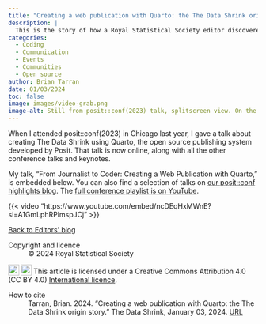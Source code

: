 ```yaml
---
title: "Creating a web publication with Quarto: the The Data Shrink origin story"
description: |
  This is the story of how a Royal Statistical Society editor discovered an open source publishing system called Quarto, learned how to code (a bit), and built an online publication for the data science community.
categories:
  - Coding
  - Communication
  - Events
  - Communities
  - Open source
author: Brian Tarran
date: 01/03/2024
toc: false
image: images/video-grab.png
image-alt: Still from posit::conf(2023) talk, splitscreen view. On the left screen is The Data Shrink editor Brian Tarran presenting; on the right screen is a screengrab of the Quarto webpage, with the words GitHub Pages circled in red. 
---
```


When I attended posit::conf(2023) in Chicago last year, I gave a talk about creating The Data Shrink using Quarto, the open source publishing system developed by Posit. That talk is now online, along with all the other conference talks and keynotes. 

My talk, "From Journalist to Coder: Creating a Web Publication with Quarto," is embedded below. You can also find a selection of talks on [our posit::conf highlights blog](https://realworlddatascience.net/viewpoints/editors-blog/posts/2023/09/19/positconf-blog.html). The [full conference playlist is on YouTube](https://www.youtube.com/playlist?list=PL9HYL-VRX0oRFZslRGHwHuwea7SvAATHp).

{{< video "https://www.youtube.com/embed/ncDEqHxMWnE?si=A1GmLphRPlmspJCj" >}}

::: {.article-btn}
[Back to Editors' blog](/viewpoints/editors-blog/index.qmd)
:::

::: {.further-info}
::: grid
::: {.g-col-12 .g-col-md-6}
Copyright and licence
: &copy; 2024 Royal Statistical Society

<a href="http://creativecommons.org/licenses/by/4.0/?ref=chooser-v1" target="_blank" rel="license noopener noreferrer" style="display:inline-block;"> <img style="height:22px!important;vertical-align:text-bottom;" src="https://mirrors.creativecommons.org/presskit/icons/cc.svg?ref=chooser-v1"><img style="height:22px!important;margin-left:3px;vertical-align:text-bottom;" src="https://mirrors.creativecommons.org/presskit/icons/by.svg?ref=chooser-v1"></a> This article is licensed under a Creative Commons Attribution 4.0 (CC BY 4.0) <a href="http://creativecommons.org/licenses/by/4.0/?ref=chooser-v1" target="_blank" rel="license noopener noreferrer" style="display:inline-block;"> International licence</a>.

:::
::: {.g-col-12 .g-col-md-6}
How to cite
: Tarran, Brian. 2024. "Creating a web publication with Quarto: the The Data Shrink origin story." The Data Shrink, January 03, 2024. [URL](https://realworlddatascience.net/viewpoints/editors-blog/posts/2024/01/03/posit-conf-video.html)
:::
:::
:::
